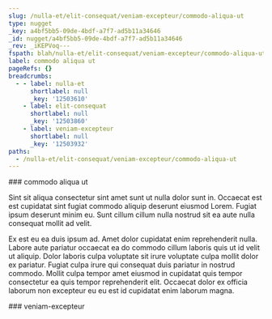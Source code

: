 ```yaml
---
slug: /nulla-et/elit-consequat/veniam-excepteur/commodo-aliqua-ut
type: nugget
_key: a4bf5bb5-09de-4bdf-a7f7-ad5b11a34646
_id: nugget/a4bf5bb5-09de-4bdf-a7f7-ad5b11a34646
_rev: _iKEPVoq---
fspath: blah/nulla-et/elit-consequat/veniam-excepteur/commodo-aliqua-ut.md
label: commodo aliqua ut
pageRefs: {}
breadcrumbs:
  - - label: nulla-et
      shortlabel: null
      _key: '12503610'
    - label: elit-consequat
      shortlabel: null
      _key: '12503860'
    - label: veniam-excepteur
      shortlabel: null
      _key: '12503932'
paths:
  - /nulla-et/elit-consequat/veniam-excepteur/commodo-aliqua-ut
---
```


<NuggetArea>
<Nugget slug="/nulla-et/elit-consequat/veniam-excepteur/commodo-aliqua-ut" type="nugget" _key="a4bf5bb5-09de-4bdf-a7f7-ad5b11a34646" _id="nugget/a4bf5bb5-09de-4bdf-a7f7-ad5b11a34646" _rev="_iKEPVoq---" fspath="blah/nulla-et/elit-consequat/veniam-excepteur/commodo-aliqua-ut.md" label="commodo aliqua ut" paths="/nulla-et/elit-consequat/veniam-excepteur/commodo-aliqua-ut">
<NuggetBody>
### commodo aliqua ut

Sint sit aliqua consectetur sint amet sunt ut nulla dolor sunt in. Occaecat est est cupidatat sint fugiat commodo aliquip deserunt eiusmod Lorem. Fugiat ipsum deserunt minim eu. Sunt cillum cillum nulla nostrud sit ea aute nulla consequat mollit ad velit.

Ex est eu ea duis ipsum ad. Amet dolor cupidatat enim reprehenderit nulla. Labore aute pariatur occaecat ea do commodo cillum laboris quis ut id velit ut aliquip. Dolor laboris culpa voluptate sit irure voluptate culpa mollit dolor ex pariatur. Fugiat culpa irure qui consequat duis pariatur in nostrud commodo. Mollit culpa tempor amet eiusmod in cupidatat quis tempor consectetur ea quis tempor reprehenderit elit. Occaecat dolor ex officia laborum non excepteur eu eu est id cupidatat enim laborum magna.

</NuggetBody>
<Breadcrumbs>
<Crumbs>
<Crumb _key="12503610" label="nulla-et" /><Crumb _key="12503860" label="elit-consequat" /><Crumb _key="12503932" label="veniam-excepteur" />
</Crumbs>
</Breadcrumbs>
</Nugget>

<NuggetsInbound>
</NuggetsInbound>
<NuggetsOutbound>
</NuggetsOutbound>
</NuggetArea>
<PassagesInbound>
<Passage direction="inbound" type="passage" _key="12503932" _id="passage/12503932" _rev="_iKEPVom--A" label="veniam-excepteur" passage="veniam-excepteur" fspath="blah/nulla-et/elit-consequat/veniam-excepteur" paths="/nulla-et/elit-consequat/veniam-excepteur" slug="/nulla-et/elit-consequat/veniam-excepteur">
<NuggetBody>
### veniam-excepteur

</NuggetBody>
<Breadcrumbs>
<Crumbs>
<Crumb _key="12503610" label="nulla-et" /><Crumb _key="12503860" label="elit-consequat" />
</Crumbs>
</Breadcrumbs>
</Passage>

</PassagesInbound>
<PassagesOutbound>
</PassagesOutbound>